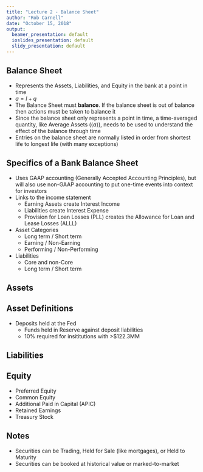 ```yaml
---
title: "Lecture 2 - Balance Sheet"
author: "Rob Carnell"
date: "October 15, 2018"
output:
  beamer_presentation: default
  ioslides_presentation: default
  slidy_presentation: default
---
```


## Balance Sheet

- Represents the Assets, Liabilities, and Equity in the bank at a point in time
- $a = l + q$
- The Balance Sheet must **balance**.  If the balance sheet is out of balance then actions must be taken to balance it
- Since the balance sheet only represents a point in time, a time-averaged quantity,
like Average Assets ($\langle a \rangle$), needs to be used to understand the effect of the balance through time
- Entries on the balance sheet are normally listed in order from shortest life to longest life (with many exceptions)

## Specifics of a Bank Balance Sheet

- Uses GAAP accounting (Generally Accepted Accounting Principles), but will also use non-GAAP accounting to put one-time events into context for investors
- Links to the income statement
    + Earning Assets create Interest Income
    + Liabilities create Interest Expense
    + Provision for Loan Losses (PLL) creates the Allowance for Loan and Lease Losses (ALLL)
- Asset Categories
    + Long term / Short term
    + Earning / Non-Earning
    + Performing / Non-Performing
- Liabilities
    + Core and non-Core
    + Long term / Short term
  
## Assets

\begin{table}[]
\centering
\begin{tabular}{|l|c|c|}
\hline
Asset Type & Term & Earning \\ \hline
Cash & Short & Non-Earning \\
Deposits Held at the Fed & Short & Earning \\
Cash due from Banks & Short & Earning / non-Earning \\
Fed Funds Sold & Short & Earning \\
Securities & Short / Long & Earning \\
Loans & Long & Earning \\
\ \ (ALLL) & & non-Earning \\
\ \ Net Loans & & \\
Premises & Long & non-Earning \\
Goodwill & Long & non-Earning \\
Other Assets & Long & Earning / non-Earning \\ \hline
\end{tabular}
\end{table}

## Asset Definitions

- Deposits held at the Fed
    + Funds held in Reserve against deposit liabilities
    + 10% required for insititutions with >$122.3MM

## Liabilities

\begin{table}[]
\centering
\begin{tabular}{|l|c|c|}
\hline
Liability Type & Term & Core \\ \hline
Non-interest bearing deposits & Short & Core \\
Interest bearing deposits & Short & Core \\
Retail CDs & Short / Long & Core \\ 
Jumbo CDs and Brokered deposits & Short / Long & non-Core \\
Fed funds purchased & Short & non-Core \\
Long-Term debt & Long & non-Core \\
Subordinated debt & Long & non-Core \\
Other borrowing & Long & non-Core \\
Other liabilities & Long & non-Core \\ \hline
\end{tabular}
\end{table}

## Equity

- Preferred Equity
- Common Equity
- Additional Paid in Capital (APIC)
- Retained Earnings
- Treasury Stock

## Notes

- Securities can be Trading, Held for Sale (like mortgages), or Held to Maturity
- Securities can be booked at historical value or marked-to-market
